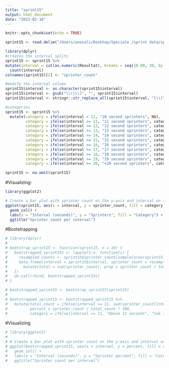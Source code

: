 ```yaml
---
title: "sprint15"
output: html_document
date: "2023-02-16"
---
```


```r
knitr::opts_chunk$set(echo = TRUE)
```

```r

sprint15 <- read.delim("/Users/anasali/Desktop/Speciale /sprint data/sprint15b.txt", header = TRUE, sep = ",")

library(dplyr)
#creates the interval splits
sprint15 <- sprint15 %>% 
mutate(interval = cut(as.numeric(Resultat), breaks = seq(10.00, 30, by = 0.1), include.lowest = FALSE)) %>% 
  count(interval) 
colnames(sprint15)[2] <- "sprinter_count"

#modify the interval column
sprint15$interval <- as.character(sprint15$interval)
sprint15$interval <- gsub("\\(|\\]", "", sprint15$interval)
sprint15$interval <- stringr::str_replace_all(sprint15$interval, "[\\(\\),]", "-")

#categories
sprint15 <- sprint15 %>% 
  mutate(category = ifelse(interval < 11, "10 second sprinters", NA),
         category = ifelse(interval >= 11, "11 second sprinters", category),
         category = ifelse(interval >= 12, "12 second sprinters", category),
         category = ifelse(interval >= 13, "13 second sprinters", category),
         category = ifelse(interval >= 14, "14 second sprinters", category),
         category = ifelse(interval >= 15, "15 second sprinters", category),
         category = ifelse(interval >= 16, "16 second sprinters", category),
         category = ifelse(interval >= 17, "17 second sprinters", category),
         category = ifelse(interval >= 18, "18 second sprinters", category),
         category = ifelse(interval >= 19, "19 second sprinters", category),
         category = ifelse(interval >= 20, "+20 second sprinters", category))

sprint15 <- na.omit(sprint15)
```

#Visualizing:
```r
library(ggplot2)

# Create a bar plot with sprinter count on the y-axis and interval on the x-axis
ggplot(sprint15, aes(x = interval, y = sprinter_count, fill = category)) +
  geom_col() +
  labs(x = "Interval (seconds)", y = "Sprinters", fill = "Category") +
  ggtitle("Sprinter count per interval")
```

#Bootstrapping
```r
# library(dplyr)
# 
# bootstrap_sprint15 <- function(sprint15, n = 10) {
#   bootstrapped_sprint15s <- lapply(1:n, function(i) {
#     resampled_counts <- sprint15$sprinter_count[sample(nrow(sprint15), replace = TRUE)]
#     data.frame(interval = sprint15$interval, sprinter_count = resampled_counts) %>% 
#       mutate(total = sum(sprinter_count), prop = sprinter_count / total)
#   })
#   do.call(rbind, bootstrapped_sprint15s)
# }

# bootstrapped_sprint15 <- bootstrap_sprint15(sprint15)
# 
# bootstrapped_sprint15 <- bootstrapped_sprint15 %>% 
#   mutate(total_count = ifelse(interval >= 11, sum(sprinter_count[interval >= 11]), sum(sprinter_count[interval < 11])),
#          percent = sprinter_count / total_count * 100,
#          category = ifelse(interval >= 11, "Above 11 seconds", "Sub 11 seconds"))

```

#Visualizing

```r
# library(ggplot2)
# 
# # Create a bar plot with sprinter count on the y-axis and interval on the x-axis
# ggplot(bootstrapped_sprint15, aes(x = interval, y = percent, fill = category)) +
#   geom_col() +
#   labs(x = "Interval (seconds)", y = "Sprinter percent", fill = "Category") +
#   ggtitle("Sprinter count per interval")


```

